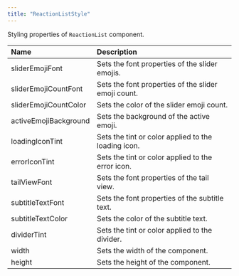 ```yaml
---
title: "ReactionListStyle"
---
```


Styling properties of `ReactionList` component.

| Name                  | Description                                         |
| :--------------------- | :--------------------------------------------------- |
| sliderEmojiFont       | Sets the font properties of the slider emojis.      |
| sliderEmojiCountFont  | Sets the font properties of the slider emoji count. |
| sliderEmojiCountColor | Sets the color of the slider emoji count.           |
| activeEmojiBackground | Sets the background of the active emoji.            |
| loadingIconTint       | Sets the tint or color applied to the loading icon. |
| errorIconTint         | Sets the tint or color applied to the error icon.   |
| tailViewFont          | Sets the font properties of the tail view.          |
| subtitleTextFont      | Sets the font properties of the subtitle text.      |
| subtitleTextColor     | Sets the color of the subtitle text.                |
| dividerTint           | Sets the tint or color applied to the divider.      |
| width                 | Sets the width of the component.                    |
| height                | Sets the height of the component.                   |
